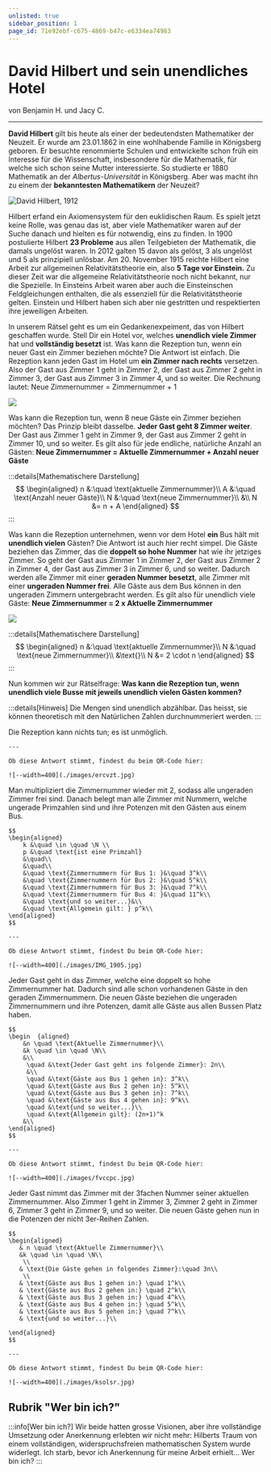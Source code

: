 ```yaml
---
unlisted: true
sidebar_position: 1
page_id: 71e92ebf-c675-4869-b47c-e6334ea74983
---
```



# David Hilbert und sein unendliches Hotel

von Benjamin H. und Jacy C.

---

**David Hilbert** gilt bis heute als einer der bedeutendsten Mathematiker der Neuzeit. Er wurde am 23.01.1862 in eine wohlhabende Familie in Königsberg geboren. Er besuchte renommierte Schulen und entwickelte schon früh ein Interesse für die Wissenschaft, insbesondere für die Mathematik, für welche sich schon seine Mutter interessierte. So studierte er 1880 Mathematik an der *Albertus-Universität* in Königsberg. Aber was macht ihn zu einem der **bekanntesten Mathematikern** der Neuzeit?

![David Hilbert, 1912](./images/david_hilbert.jpg)

Hilbert erfand ein Axiomensystem für den euklidischen Raum. Es spielt jetzt keine Rolle, was genau das ist, aber viele Mathematiker waren auf der Suche danach und hielten es für notwendig, eins zu finden.&#x20;
In 1900 postulierte Hilbert **23 Probleme** aus allen Teilgebieten der Mathematik, die damals ungelöst waren. In 2012 galten 15 davon als gelöst, 3 als ungelöst und 5 als prinzipiell unlösbar.
Am 20. November 1915 reichte Hilbert eine Arbeit zur allgemeinen Relativitätstheorie ein, also **5 Tage vor Einstein.** Zu dieser Zeit war die allgemeine Relativitätstheorie noch nicht bekannt, nur die Spezielle. In Einsteins Arbeit waren aber auch die Einsteinschen Feldgleichungen enthalten, die als essenziell für die Relativitätstheorie gelten. Einstein und Hilbert haben sich aber nie gestritten und respektierten ihre jeweiligen Arbeiten.

In unserem Rätsel geht es um ein Gedankenexpeiment, das von Hilbert geschaffen wurde. Stell Dir ein Hotel vor, welches **unendlich viele Zimmer** hat und **vollständig besetzt** ist. Was kann die Rezeption tun, wenn ein neuer Gast ein Zimmer beziehen möchte?
Die Antwort ist einfach. Die Rezeption kann jeden Gast im Hotel um **ein Zimmer nach rechts** versetzen. Also der Gast aus Zimmer 1 geht in Zimmer 2, der Gast aus Zimmer 2 geht in Zimmer 3, der Gast aus Zimmer 3 in Zimmer 4, und so weiter. Die Rechnung lautet:&#x20;
Neue Zimmernummer = Zimmernummer + 1

![](./images/verschiebungsabb.PNG)

Was kann die Rezeption tun, wenn 8 neue Gäste ein Zimmer beziehen möchten? Das Prinzip bleibt dasselbe. **Jeder Gast geht 8 Zimmer weiter**. Der Gast aus Zimmer 1 geht in Zimmer 9, der Gast aus Zimmer 2 geht in Zimmer 10, und so weiter.&#x20;
Es gilt also für jede endliche, natürliche Anzahl an Gästen:&#x20;
**Neue Zimmernummer = Aktuelle Zimmernummer + Anzahl neuer Gäste**

:::details[Mathematischere Darstellung]
$$
\begin{aligned}
n &:\quad \text{aktuelle Zimmernummer}\\
A &:\quad \text{Anzahl neuer Gäste}\\
N &:\quad \text{neue Zimmernummer}\\
&\\
N &= n + A
\end{aligned}
$$
:::

Was kann die Rezeption unternehmen, wenn vor dem Hotel **ein** Bus hält mit **unendlich vielen** Gästen? Die Antwort ist auch hier recht simpel. Die Gäste beziehen das Zimmer, das die **doppelt so hohe Nummer** hat wie ihr jetziges Zimmer. So geht der Gast aus Zimmer 1 in Zimmer 2, der Gast aus Zimmer 2 in Zimmer 4, der Gast aus Zimmer 3 in Zimmer 6, und so weiter. Dadurch werden alle Zimmer mit einer **geraden Nummer besetzt**, alle Zimmer mit einer **ungeraden Nummer frei**. Alle Gäste aus dem Bus können in den ungeraden Zimmern untergebracht werden.&#x20;
Es gilt also für unendlich viele Gäste:
**Neue Zimmernummer = 2 x Aktuelle Zimmernummer**

![](./images/verschiebungsabb2.PNG)

:::details[Mathematischere Darstellung]
$$
\begin{aligned}
    n &:\quad \text{aktuelle Zimmernummer}\\
    N &:\quad \text{neue Zimmernummer}\\
      &\text{}\\
    N &= 2 \cdot n
\end{aligned}
$$
:::

Nun kommen wir zur Rätselfrage:
**Was kann die Rezeption tun, wenn unendlich viele Busse mit jeweils unendlich vielen Gästen kommen?**

:::details[Hinweis]
Die Mengen sind unendlich abzählbar. Das heisst, sie können theoretisch mit den Natürlichen Zahlen durchnummeriert werden.
:::

<AdventureOptions>
  <AdventureOption label="I" nextGuessIn="60">
    Die Rezeption kann nichts tun; es ist unmöglich.

    ---

    Ob diese Antwort stimmt, findest du beim QR-Code hier:

    ![--width=400](./images/ercvzt.jpg)
  </AdventureOption>

  <AdventureOption label="II" nextGuessIn="60">
    Man multipliziert die Zimmernummer wieder mit 2, sodass alle ungeraden Zimmer frei sind. Danach belegt man alle Zimmer mit Nummern, welche ungerade Primzahlen sind und ihre Potenzen mit den Gästen aus einem Bus.

    $$
    \begin{aligned}
        k &\quad \in \quad \N \\
        p &\quad \text{ist eine Primzahl}
        &\quad\\
        &\quad\\
        &\quad \text{Zimmernummern für Bus 1: }&\quad 3^k\\
        &\quad \text{Zimmernummern für Bus 2: }&\quad 5^k\\
        &\quad \text{Zimmernummern für Bus 3: }&\quad 7^k\\
        &\quad \text{Zimmernummern für Bus 4: }&\quad 11^k\\
        &\quad \text{und so weiter...}&\\
        &\quad \text{Allgemein gilt: } p^k\\
    \end{aligned}
    $$

    ---

    Ob diese Antwort stimmt, findest Du beim QR-Code hier:

    ![--width=400](./images/IMG_1905.jpg)
  </AdventureOption>

  <AdventureOption label="III" nextGuessIn="60">
    Jeder Gast geht in das Zimmer, welche eine doppelt so hohe Zimmernummer hat. Dadurch sind alle schon vorhandenen Gäste in den geraden Zimmernummern. Die neuen Gäste beziehen die ungeraden Zimmernummern und ihre Potenzen, damit alle Gäste aus allen Bussen Platz haben.

    $$
    \begin  {aligned}
        &n \quad \text{Aktuelle Zimmernummer}\\
        &k \quad \in \quad \N\\
        &\\
         \quad &\text{Jeder Gast geht ins folgende Zimmer}: 2n\\
         &\\
         \quad &\text{Gäste aus Bus 1 gehen in}: 3^k\\
         \quad &\text{Gäste aus Bus 2 gehen in}: 5^k\\
         \quad &\text{Gäste aus Bus 3 gehen in}: 7^k\\
         \quad &\text{Gäste aus Bus 4 gehen in}: 9^k\\
         \quad &\text{und so weiter...}\\
         \quad &\text{Allgemein gilt}: (2n+1)^k
        &\\
    \end{aligned}
    $$

    ---

    Ob diese Antwort stimmt, findest Du beim QR-Code hier:

    ![--width=400](./images/fvccpc.jpg)
  </AdventureOption>

  <AdventureOption label="IV" nextGuessIn="60">
    Jeder Gast nimmt das Zimmer mit der 3fachen Nummer seiner aktuellen Zimmernummer. Also Zimmer 1 geht in Zimmer 3, Zimmer 2 geht in Zimmer 6, Zimmer 3 geht in Zimmer 9, und so weiter. Die neuen Gäste gehen nun in die Potenzen der nicht 3er-Reihen Zahlen.

    $$
    \begin{aligned}
       & n \quad \text{Aktuelle Zimmernummer}\\
       &k \quad \in \quad \N\\
        \\
       & \text{Die Gäste gehen in folgendes Zimmer}:\quad 3n\\
        \\
       & \text{Gäste aus Bus 1 gehen in:} \quad 1^k\\
       & \text{Gäste aus Bus 2 gehen in:} \quad 2^k\\
       & \text{Gäste aus Bus 3 gehen in:} \quad 4^k\\
       & \text{Gäste aus Bus 4 gehen in:} \quad 5^k\\
       & \text{Gäste aus Bus 5 gehen in:} \quad 7^k\\
       & \text{und so weiter...}\\
       
    \end{aligned}
    $$

    ---

    Ob diese Antwort stimmt, findest Du beim QR-Code hier:

    ![--width=400](./images/ksolsr.jpg)
  </AdventureOption>
</AdventureOptions>

## Rubrik "Wer bin ich?"

:::info[Wer bin ich?]
Wir beide hatten grosse Visionen, aber ihre vollständige Umsetzung oder Anerkennung erlebten wir nicht mehr: Hilberts Traum von einem vollständigen, widerspruchsfreien mathematischen System wurde widerlegt. Ich starb, bevor ich Anerkennung für meine Arbeit erhielt… Wer bin ich?
:::



